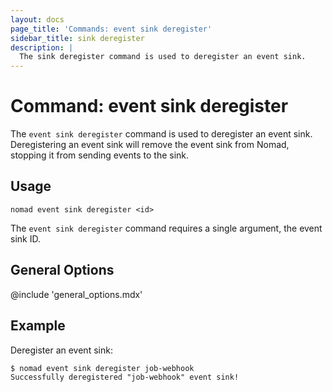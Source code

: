 ```yaml
---
layout: docs
page_title: 'Commands: event sink deregister'
sidebar_title: sink deregister
description: |
  The sink deregister command is used to deregister an event sink.
---
```


# Command: event sink deregister

The `event sink deregister` command is used to deregister an event sink.
Deregistering an event sink will remove the event sink from Nomad, stopping it
from sending events to the sink.

## Usage

```plaintext
nomad event sink deregister <id>
```

The `event sink deregister` command requires a single argument, the event sink
ID.

## General Options

@include 'general_options.mdx'

## Example

Deregister an event sink:

```shell-session
$ nomad event sink deregister job-webhook
Successfully deregistered "job-webhook" event sink!
```

